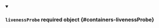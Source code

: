 
<details className="config-field" data-expandable="false" open>
<summary>

### `livenessProbe` <span className="config-field-required" data-required="false">required</span> <span className="config-field-type">object</span> <span className="config-field-default"></span> <span className="config-field-enum"></span> {#containers-livenessProbe}



</summary>



</details>
